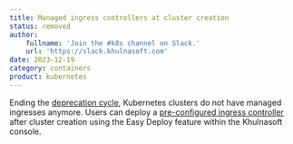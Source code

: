 ```yaml
---
title: Managed ingress controllers at cluster creation
status: removed
author:
    fullname: 'Join the #k8s channel on Slack.'
    url: 'https://slack.khulnasoft.com'
date: 2023-12-19
category: containers
product: kubernetes
---
```


Ending the [deprecation cycle](/changelog/?a=kubernetes-52c54d18-c203&tags=containers_kubernetes/), Kubernetes clusters do not have managed ingresses anymore. Users can deploy a [pre-configured ingress controller](/containers/kubernetes/how-to/deploy-ingress-controller/) after cluster creation using the Easy Deploy feature within the Khulnasoft console.


